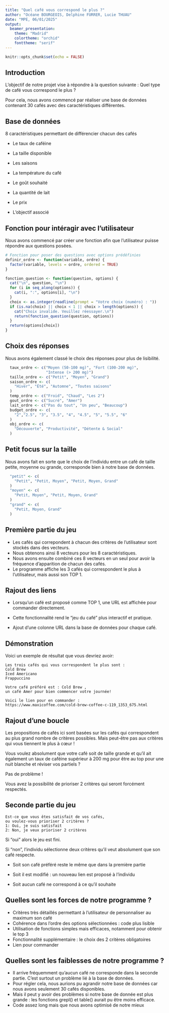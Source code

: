 ---
title: "Quel café vous correspond le plus ?"
author: "Océane BOURGEOIS, Delphine FURRER, Lucie THUAU"
date: "MPE, 06/01/2025"
output:
  beamer_presentation:
    theme: "Madrid"
    colortheme: "orchid"
    fonttheme: "serif"
---

```{r setup, include=FALSE}
knitr::opts_chunk$set(echo = FALSE)
```
## Introduction
L'objectif de notre projet vise à répondre à la question suivante : Quel type de café vous correspond le plus ?

Pour cela, nous avons commencé par réaliser une base de données contenant 30 cafés avec des caractéristiques différentes.

## Base de données
8 caractéristiques permettant de différencier chacun des cafés  

- Le taux de caféine  

- La taille disponible  

- Les saisons  

- La température du café  

- Le goût souhaité  

- La quantité de lait  

- Le prix  

- L'objectif associé


## Fonction pour intéragir avec l'utilisateur
Nous avons commencé par créer une fonction afin que l'utilisateur puisse répondre aux questions posées.
\footnotesize
```{r cars2, echo=TRUE, results='hide'}
# Fonction pour poser des questions avec options prédéfinies
definir_ordre <- function(variable, ordre) {
  factor(variable, levels = ordre, ordered = TRUE)
}

fonction_question <- function(question, options) {
  cat("\n", question, "\n")
  for (i in seq_along(options)) {
    cat(i, ":", options[i], "\n")
  }
  choix <- as.integer(readline(prompt = "Votre choix (numéro) : "))
  if (is.na(choix) || choix < 1 || choix > length(options)) {
    cat("Choix invalide. Veuillez réessayer.\n")
    return(fonction_question(question, options))
  }
  return(options[choix])
}
```

## Choix des réponses 
Nous avons également classé le choix des réponses pour plus de lisibilité. 
\footnotesize
```{r cars1, echo=TRUE, results='hide'}
  taux_ordre <- c("Moyen (50-100 mg)", "Fort (100-200 mg)",
                  "Intense (> 200 mg)")
  taille_ordre <- c("Petit", "Moyen", "Grand")
  saison_ordre <- c(
    "Hiver", "Été", "Automne", "Toutes saisons"
  )
  temp_ordre <- c("Froid", "Chaud", "Les 2")
  gout_ordre <- c("Sucré", "Amer")
  lait_ordre <- c("Pas du tout", "Un peu", "Beaucoup")
  budget_ordre <- c(
    "2","2.5", "3", "3.5", "4", "4.5", "5", "5.5", "6"
  )
  obj_ordre <- c(
    "Découverte", "Productivité", "Détente & Social"
  )
```
## Petit focus sur la taille
Nous avons fait en sorte que le choix de l'individu entre un café de taille petite, moyenne ou grande, corresponde bien à notre base de données.
\footnotesize
```{r cars3, echo=TRUE, results='hide'}
  "petit" <- c(
    "Petit", "Petit, Moyen", "Petit, Moyen, Grand"
  )
  "moyen" <- c(
    "Petit, Moyen", "Petit, Moyen, Grand"
  )
  "grand" <- c(
    "Petit, Moyen, Grand"
  )
```

## Première partie du jeu
- Les cafés qui correpondent à chacun des critères de l'utilisateur sont stockés dans des vecteurs.  
- Nous obtenons ainsi 8 vecteurs pour les 8 caractéristiques.  
- Nous avons ensuite combiné ces 8 vecteurs en un seul pour avoir la fréquence d'apparition de chacun des cafés.  
- Le programme affiche les 3 cafés qui correspondent le plus à l'utilisateur, mais aussi son TOP 1.

## Rajout des liens 
- Lorsqu’un café est proposé comme TOP 1, une URL est affichée pour commander directement.  

- Cette fonctionnalité rend le "jeu du café" plus interactif et pratique.  

- Ajout d’une colonne URL dans la base de données pour chaque café.  


## Démonstration

Voici un exemple de résultat que vous devriez avoir:

\footnotesize
```
Les trois cafés qui vous correspondent le plus sont :
Cold Brew 
Iced Americano 
Frappuccino 

Votre café préféré est : Cold Brew ,
un café Amer pour bien commencer votre journée!

Voici le lien pour en commander : 
https://www.maxicoffee.com/cold-brew-coffee-c-119_1353_675.html
```

## Rajout d'une boucle 
Les propositions de cafés ici sont basées sur les cafés qui correspondent au plus grand nombre de critères possibles. Mais peut-être pas aux critères qui vous tiennent le plus à cœur !

Vous voulez absolument que votre café soit de taille grande et qu'il ait également un taux de caféine supérieur à 200 mg pour être au top pour une nuit blanche et réviser vos partiels ? 

Pas de problème !

Vous avez la possibilité de prioriser 2 critères qui seront forcément respectés.


## Seconde partie du jeu  
\footnotesize
```
Est-ce que vous êtes satisfait de vos cafés, 
ou voulez-vous prioriser 2 critères ?
1: Oui, je suis satisfait
2: Non, je veux prioriser 2 critères
```
Si "oui" alors le jeu est fini.

Si "non", l'individu sélectionne deux critères qu'il veut absolument que son café respecte.

- Soit son café préféré reste le même que dans la première partie

- Soit il est modifié : un nouveau lien est proposé à l'individu

- Soit aucun café ne correspond à ce qu'il souhaite

## Quelles sont les forces de notre programme ?

- Critères très détaillés permettant à l'utilisateur de personnaliser au maximum son café 
- Cohérence dans l'ordre des options sélectionnées : code plus lisible  
- Utilisation de fonctions simples mais efficaces, notamment pour obtenir le top 3  
- Fonctionnalité supplémentaire : le choix des 2 critères obligatoires  
- Lien pour commander


## Quelles sont les faiblesses de notre programme ?

- Il arrive fréquemment qu'aucun café ne corresponde dans la seconde partie. C'est surtout un problème lié à la base de données.  
- Pour régler cela, nous aurions pu agrandir notre base de données car nous avons seulement 30 cafés disponibles. 
- Mais il peut y avoir des problèmes si notre base de donnée est plus grande : les fonctions grepl() et table() aurait pu être moins efficace. 
- Code assez long mais que nous avons optimisé de notre mieux


```{r cars 2, echo = TRUE}

```

